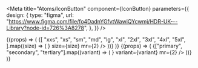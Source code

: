 


<Meta
	title="Atoms/IconButton"
	component={IconButton}
	parameters={{
		design: {
			type: "figma",
			url: "https://www.figma.com/file/fo4DadnYGfvtWawiQYcwmj/HDR-UK---Library?node-id=726%3A8278",
		},
	}}
/>

<Canvas>
	<Story name="Sizes">
		{(props) => (
			<Card>
				<CardBody>
					{[
						"xxs",
						"xs",
						"sm",
						"md",
						"lg",
						"xl",
						"2xl",
						"3xl",
						"4xl",
						"5xl",
					].map((size) => (
						<IconButton svg={<CloseIcon />} size={size} mr={2} />
					))}
				</CardBody>
			</Card>
		)}
	</Story>
	<Story name="Variants">
		{(props) => (
			<Card>
				<CardBody>
					{["primary", "secondary", "tertiary"].map((variant) => (
						<IconButton svg={<CloseIcon />} variant={variant} mr={2} />
					))}
				</CardBody>
			</Card>
		)}
	</Story>
</Canvas>
